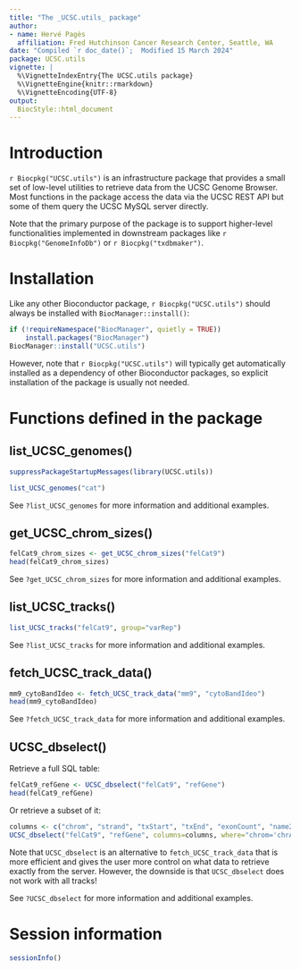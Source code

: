 ```yaml
---
title: "The _UCSC.utils_ package"
author:
- name: Hervé Pagès
  affiliation: Fred Hutchinson Cancer Research Center, Seattle, WA
date: "Compiled `r doc_date()`;  Modified 15 March 2024"
package: UCSC.utils
vignette: |
  %\VignetteIndexEntry{The UCSC.utils package}
  %\VignetteEngine{knitr::rmarkdown}
  %\VignetteEncoding{UTF-8}
output:
  BiocStyle::html_document
---
```



# Introduction

`r Biocpkg("UCSC.utils")` is an infrastructure package that provides a
small set of low-level utilities to retrieve data from the UCSC Genome
Browser. Most functions in the package access the data via the UCSC REST
API but some of them query the UCSC MySQL server directly.

Note that the primary purpose of the package is to support higher-level
functionalities implemented in downstream packages like
`r Biocpkg("GenomeInfoDb")` or `r Biocpkg("txdbmaker")`.


# Installation

Like any other Bioconductor package, `r Biocpkg("UCSC.utils")` should always
be installed with `BiocManager::install()`:
```r
if (!requireNamespace("BiocManager", quietly = TRUE))
    install.packages("BiocManager")
BiocManager::install("UCSC.utils")
```
However, note that `r Biocpkg("UCSC.utils")` will typically get automatically
installed as a dependency of other Bioconductor packages, so explicit
installation of the package is usually not needed.


# Functions defined in the package

## list_UCSC_genomes()

```r
suppressPackageStartupMessages(library(UCSC.utils))

list_UCSC_genomes("cat")
```

See `?list_UCSC_genomes` for more information and additional examples.

## get_UCSC_chrom_sizes()

```r
felCat9_chrom_sizes <- get_UCSC_chrom_sizes("felCat9")
head(felCat9_chrom_sizes)
```

See `?get_UCSC_chrom_sizes` for more information and additional examples.

## list_UCSC_tracks()

```r
list_UCSC_tracks("felCat9", group="varRep")
```

See `?list_UCSC_tracks` for more information and
additional examples.

## fetch_UCSC_track_data()

```r
mm9_cytoBandIdeo <- fetch_UCSC_track_data("mm9", "cytoBandIdeo")
head(mm9_cytoBandIdeo)
```

See `?fetch_UCSC_track_data` for more information and
additional examples.

## UCSC_dbselect()

Retrieve a full SQL table:
```r
felCat9_refGene <- UCSC_dbselect("felCat9", "refGene")
head(felCat9_refGene)
```

Or retrieve a subset of it:
```r
columns <- c("chrom", "strand", "txStart", "txEnd", "exonCount", "name2")
UCSC_dbselect("felCat9", "refGene", columns=columns, where="chrom='chrA1'")
```

Note that `UCSC_dbselect` is an alternative to `fetch_UCSC_track_data`
that is more efficient and gives the user more control on what data to
retrieve exactly from the server. However, the downside is that
`UCSC_dbselect` does not work with all tracks!

See `?UCSC_dbselect` for more information and additional examples.


# Session information

```r
sessionInfo()
```

